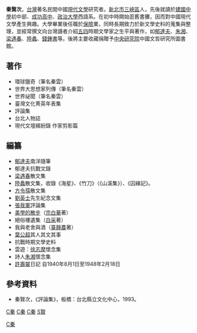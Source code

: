 '''秦賢次'''{{BD|1943年|6月8日}}，[[台灣|台灣]]著名民間中國[[現代文學|現代文學]]研究者。[[新北市|新北市]][[三峽區|三峽區]]人，先後就讀於[[臺北市立建國高級中學|建國中學]]初中部、[[臺北市立成功高級中學|成功高中]]、[[政治大學|政治大學]]西語系。在初中時開始逛舊書攤，因而對中國現代文學產生興趣。大學畢業後任職於[[保險|保險]]業，同時長期致力於新文學史料的蒐集與整理，並經常撰文向台灣讀者介紹[[五四|五四]]時期文學家之生平與著作，如[[郁達夫|郁達夫]]、[[朱湘|朱湘]]、[[梁遇春|梁遇春]]、[[陸蠡|陸蠡]]、[[錢鍾書|錢鍾書]]等。後將主要收藏捐贈予[[中央研究院|中央研究院]]中國文哲研究所圖書館。

==著作==
*環球獵奇（筆名秦雲）
*世界大思想家列傳（筆名秦雲）
*世界祕聞（筆名秦雲）
*臺灣文化菁英年表集
*評論集
*台北人物誌
*現代文壇繽紛錄 作家剪影篇

== 編纂 ==
*[[郁達夫|郁達夫]]南洋隨筆
*郁達夫抗戰文錄
*[[梁遇春|梁遇春]]散文集
*[[陸蠡|陸蠡]]散文集，收錄《海星》、《竹刀》（《山溪集》）、《囚緣記》。
*[[方令孺|方令孺]]散文集
*[[劉英士|劉英士]]先生紀念文集
*[[張我軍|張我軍]]評論集
*[[美學的散步|美學的散步]]（[[宗白華|宗白華]]著）
*絕俗樓遺集（[[白采|白采]]著）
*我與老舍與酒（[[臺靜農|臺靜農]]著）
*[[葉公超|葉公超]]其人其文其事
*抗戰時期文學史料
*雲遊：[[徐志摩|徐志摩]]懷念集
*詩人[[朱湘|朱湘]]懷念集
*[[許壽裳|許壽裳]]日記 自1940年8月1日至1948年2月18日

==參考資料==
*秦賢次，《評論集》，板橋：台北縣立文化中心，1993。

[[category:台灣文學家|C秦]]
[[category:臺北市立成功高級中學校友|C秦]]
[[category:國立政治大學校友|C秦]]
[[Category:台北市人|C秦]]
[[category:秦姓|S賢]]

{{Taiwan-academic-bio-stub}}